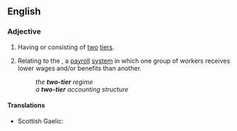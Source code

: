 ==English==

===Adjective===
{{en-adj|head=[[two]]-[[tier]]|-}}

# Having or consisting of [[two]] [[tier]]s.
# {{lb|en|labor}} Relating to the {{w|two-tier system}}, a [[payroll]] [[system]] in which one group of workers receives lower wages and/or benefits than another.
#: ''the '''two-tier''' regime''
#: ''a '''two-tier''' accounting structure''

====Translations====
{{trans-top|having or consisting of two tiers}}
* Scottish Gaelic: {{t|gd|dà-shreathach}}
{{trans-mid}}
{{trans-bottom}}